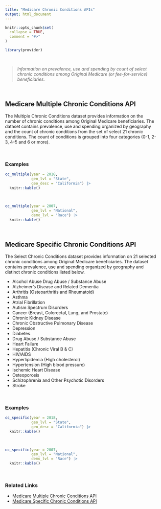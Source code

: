 ```yaml
---
title: "Medicare Chronic Conditions APIs"
output: html_document
---
```


```r
knitr::opts_chunk$set(
  collapse = TRUE,
  comment = "#>"
)
```

```r
library(provider)
```

<br>

> *Information on prevalence, use and spending by count of select chronic conditions among Original Medicare (or fee-for-service) beneficiaries.*

<br>

## Medicare Multiple Chronic Conditions API

The Multiple Chronic Conditions dataset provides information on the number of chronic conditions among Original Medicare beneficiaries. The dataset contains prevalence, use and spending organized by geography and the count of chronic conditions from the set of select 21 chronic conditions. The count of conditions is grouped into four categories (0-1, 2-3, 4-5 and 6 or more).

<br>

### Examples

```r
cc_multiple(year = 2018, 
            geo_lvl = "State", 
            geo_desc = "California") |> 
  knitr::kable()
```

<br>

```r
cc_multiple(year = 2007, 
            geo_lvl = "National", 
            demo_lvl = "Race") |> 
  knitr::kable()
```

<br>

## Medicare Specific Chronic Conditions API

The Select Chronic Conditions dataset provides information on 21 selected chronic conditions among Original Medicare beneficiaries. The dataset contains prevalence, use and spending organized by geography and distinct chronic conditions listed below.

-   Alcohol Abuse Drug Abuse / Substance Abuse
-   Alzheimer's Disease and Related Dementia
-   Arthritis (Osteoarthritis and Rheumatoid)
-   Asthma
-   Atrial Fibrillation
-   Autism Spectrum Disorders
-   Cancer (Breast, Colorectal, Lung, and Prostate)
-   Chronic Kidney Disease
-   Chronic Obstructive Pulmonary Disease
-   Depression
-   Diabetes
-   Drug Abuse / Substance Abuse
-   Heart Failure
-   Hepatitis (Chronic Viral B & C)
-   HIV/AIDS
-   Hyperlipidemia (High cholesterol)
-   Hypertension (High blood pressure)
-   Ischemic Heart Disease
-   Osteoporosis
-   Schizophrenia and Other Psychotic Disorders
-   Stroke

<br>

### Examples

```r
cc_specific(year = 2018, 
            geo_lvl = "State", 
            geo_desc = "California") |> 
  knitr::kable()
```

<br>

```r
cc_specific(year = 2007, 
            geo_lvl = "National", 
            demo_lvl = "Race") |> 
  knitr::kable()
```

<br>

### Related Links

-   [Medicare Multiple Chronic Conditions API](https://data.cms.gov/medicare-chronic-conditions/multiple-chronic-conditions)
-   [Medicare Specific Chronic Conditions API](https://data.cms.gov/medicare-chronic-conditions/specific-chronic-conditions)
